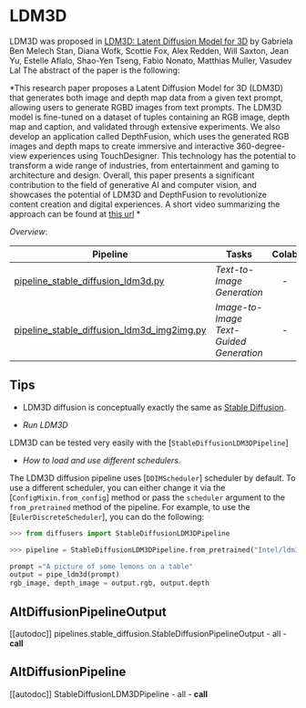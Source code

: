 <!--Copyright 2023 The HuggingFace Team. All rights reserved.

Licensed under the Apache License, Version 2.0 (the "License"); you may not use this file except in compliance with
the License. You may obtain a copy of the License at

http://www.apache.org/licenses/LICENSE-2.0

Unless required by applicable law or agreed to in writing, software distributed under the License is distributed on
an "AS IS" BASIS, WITHOUT WARRANTIES OR CONDITIONS OF ANY KIND, either express or implied. See the License for the
specific language governing permissions and limitations under the License.
-->

# LDM3D

LDM3D was proposed in [LDM3D: Latent Diffusion Model for 3D](https://arxiv.org/abs/2305.10853) by Gabriela Ben Melech Stan, Diana Wofk, Scottie Fox, Alex Redden, Will Saxton, Jean Yu, Estelle Aflalo, Shao-Yen Tseng, Fabio Nonato, Matthias Muller, Vasudev Lal
The abstract of the paper is the following:

*This research paper proposes a Latent Diffusion Model for 3D (LDM3D) that generates both image and depth map data from a given text prompt, allowing users to generate RGBD images from text prompts. The LDM3D model is fine-tuned on a dataset of tuples containing an RGB image, depth map and caption, and validated through extensive experiments. We also develop an application called DepthFusion, which uses the generated RGB images and depth maps to create immersive and interactive 360-degree-view experiences using TouchDesigner. This technology has the potential to transform a wide range of industries, from entertainment and gaming to architecture and design. Overall, this paper presents a significant contribution to the field of generative AI and computer vision, and showcases the potential of LDM3D and DepthFusion to revolutionize content creation and digital experiences. A short video summarizing the approach can be found at [this url](https://t.ly/tdi2) *


*Overview*:

| Pipeline | Tasks | Colab | Demo
|---|---|:---:|:---:|
| [pipeline_stable_diffusion_ldm3d.py](https://github.com/huggingface/diffusers/blob/main/src/diffusers/pipelines/stable_diffusion/pipeline_stable_diffusion_ldm3d.py) | *Text-to-Image Generation* | - | -
| [pipeline_stable_diffusion_ldm3d_img2img.py](https://github.com/huggingface/diffusers/blob/main/src/diffusers/pipelines/stable_diffusion/pipeline_stable_diffusion_ldm3dn_img2img.py) | *Image-to-Image Text-Guided Generation* | - |-

## Tips

- LDM3D diffusion is conceptually exactly the same as [Stable Diffusion](./stable_diffusion/overview).

- *Run LDM3D*

LDM3D can be tested very easily with the [`StableDiffusionLDM3DPipeline`]

- *How to load and use different schedulers.*

The LDM3D diffusion pipeline uses [`DDIMScheduler`] scheduler by default.
To use a different scheduler, you can either change it via the [`ConfigMixin.from_config`] method or pass the `scheduler` argument to the `from_pretrained` method of the pipeline. For example, to use the [`EulerDiscreteScheduler`], you can do the following:

```python
>>> from diffusers import StableDiffusionLDM3DPipeline

>>> pipeline = StableDiffusionLDM3DPipeline.from_pretrained("Intel/ldm3d")

prompt ="A picture of some lemons on a table"
output = pipe_ldm3d(prompt)
rgb_image, depth_image = output.rgb, output.depth

```


## AltDiffusionPipelineOutput
[[autodoc]] pipelines.stable_diffusion.StableDiffusionPipelineOutput
	- all
	- __call__

## AltDiffusionPipeline
[[autodoc]] StableDiffusionLDM3DPipeline
	- all
	- __call__
